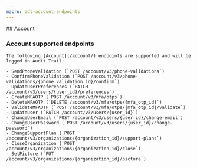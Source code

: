 ```yaml
---
macro: adt-account-endpoints
---
```


<Accordion>
  ## Account

  ### Account supported endpoints

    The following [Account](/account/) endpoints are supported and will be logged in Audit Trail:

    - SendPhoneValidation (`POST /account/v3/phone-validations`)
    - ConfirmPhoneValidation (`POST /account/v3/phone-validations/{phone_validation_id}/confirm`)
    - UpdateUserPreferences (`PATCH /account/v3/users/{user_id}/preferences`)
    - CreateMFAOTP (`POST /account/v3/mfa/otps`)
    - DeleteMFAOTP (`DELETE /account/v3/mfa/otps/{mfa_otp_id}`)
    - ValidateMFAOTP (`POST /account/v3/mfa/otps/{mfa_otp_id}/validate`)
    - UpdateUser (`PATCH /account/v3/users/{user_id}`)
    - ChangeUserEmail (`POST /account/v3/users/{user_id}/change-email`)
    - ChangeUserPassword (`POST /account/v3/users/{user_id}/change-password`)
    - ChangeSupportPlan (`POST /account/v3/organizations/{organization_id}/support-plans`)
    - CloseOrganization (`POST /account/v3/organizations/{organization_id}/close`)
    - SetPicture (`PUT /account/v3/organizations/{organization_id}/picture`)
</Accordion>